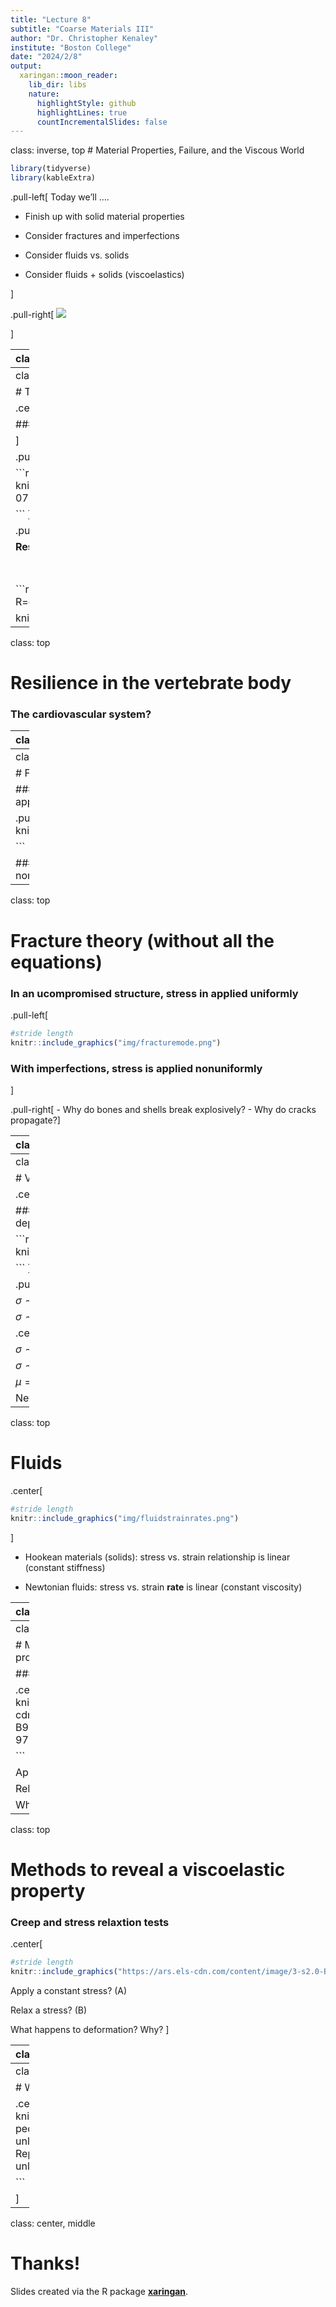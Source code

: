 ```yaml
---
title: "Lecture 8"
subtitle: "Coarse Materials III"
author: "Dr. Christopher Kenaley"
institute: "Boston College"
date: "2024/2/8"
output:
  xaringan::moon_reader:
    lib_dir: libs
    nature:
      highlightStyle: github
      highlightLines: true
      countIncrementalSlides: false
---
```

class: inverse, top
# Material Properties, Failure, and the Viscous World

```r
library(tidyverse)
library(kableExtra)
```

<!-- Add icon library -->
<link rel="stylesheet" href="https://cdnjs.cloudflare.com/ajax/libs/font-awesome/5.14.0/css/all.min.css">


.pull-left[
Today we'll ....

- Finish up with solid material properties

- Consider fractures and imperfections

- Consider fluids vs. solids

- Consider fluids + solids (viscoelastics)

]


.pull-right[
![](https://www.physio-pedia.com/images/thumb/b/be/Rep_loading-unloading_curve_intechopen.jpeg/357px-Rep_loading-unloading_curve_intechopen.jpeg)


]


---
class: top

# Toughness

.center[

### The energy imparted is the **mechanical strain energy** that can be returned or be so great as to break the material

]

.pull-left[
.center[
$U=\int\sigma d\varepsilon$
]

```r
#stride length
knitr::include_graphics("img/toughness.png")

```
]

.pull-right[
$T=\int\sigma d\varepsilon$

**Toughness:** the energy per unit volume required to break a material

]

---
class: top

# Toughness

.center[

### Some (but not necessarily all) of the mechanical energy can be returned

]

.pull-left[
.center[
$U=\int\sigma d\varepsilon$
]

```r
#stride length
knitr::include_graphics("https://static.cambridge.org/binary/version/id/urn:cambridge.org:id:binary:20191021053530314-0709:9781108686624:72215fig26_6b.png?pub-status=live")

```
]

.pull-right[

**Resilience (R)**=

$$\frac{\textrm{strain energy returned}}{\textrm{strain energy absorbed}}$$

```r

R <- data.frame(material=c("Silk","Elastin","Abductin","Collagen (tendon)","Resilin (wing hinge)"),
           R=c("35%","76%","80%","93%","97%"))

knitr::kable(R, format = 'html')
```
]

---
class: top

# Resilience in the vertebrate body

### The cardiovascular system?




---
class: top

# Resilience in the vertebrate body

### The cardiovascular system?

.center[ 

```r
#stride length
knitr::include_graphics("https://www.austincc.edu/apreview/NursingPics/VascularPics/Picture8.jpg")

```
]





---
class: top

# Fracture theory (without all the equations)

### In an ucompromised structure, stress in applied uniformly



 
  
.pull-left[
```r
#stride length
knitr::include_graphics("img/fracturemode.png")

```

### With imperfections, stress is applied nonuniformly
 ]
 
---
class: top

# Fracture theory (without all the equations)

### In an ucompromised structure, stress in applied uniformly

  
.pull-left[
```r
#stride length
knitr::include_graphics("img/fracturemode.png")

```

### With imperfections, stress is applied nonuniformly
 ]

.pull-right[
- Why do bones and shells break explosively?
- Why do cracks propagate?
]

---
class: top

# Fracture theory (without all the equations)

### In an ucompromised structure, stress in applied uniformly

  
.pull-left[
.center[
```r
#stride length
knitr::include_graphics("img/crack.png")

```
]
### With imperfections, stress is applied nonuniformly

$\textrm{Strain energy}=U=\int\sigma d\varepsilon=\frac{\sigma^2}{2E}$
 ]

.pull-right[
- Why do bones and shells break explosively?
- Why do cracks propagate?

$\textrm{Strain energy release}=  \frac{\sigma^2}{E} \pi a^2t$

Strain energy releases by crack


```r
#stride length
knitr::include_graphics("img/cracklength.png")

```

]

---
class: top

# Viscoelastics



.center[

### Materials that show time dependency are **viscoelastic**

```r
#stride length
knitr::include_graphics("img/viscos.png")

```
 ]
 
.pull-left[
.center[
$F\sim \Delta L$

$\sigma\sim \varepsilon$

$\sigma \sim E\varepsilon$
]]

.center[
.pull-right[
$F\sim \Delta L/\Delta t$

$\sigma\sim d\varepsilon/dt$

$\sigma \sim d\mu \varepsilon/dt$

$\mu=\textrm{viscosity}$

Newton's third law
]
]

---
class: top

# Fluids

.center[

```r
#stride length
knitr::include_graphics("img/fluidstrainrates.png")

```
 ]



- Hookean materials (solids): stress vs. strain relationship is linear (constant stiffness)

- Newtonian fluids: stress vs. strain **rate** is linear (constant viscosity)




---
class: top

# How do we know when we have a fluid?


.center[
```r
#stride length
knitr::include_graphics("img/creep2.png")

```

]

.pull-left[


.center[
$\sigma = E \varepsilon$

]


]

.pull-right[
.center[

$\sigma = d\mu \varepsilon/dt$

]
]


.center[

```r
#stride length
knitr::include_graphics("img/springdashpot.png")

```


]

---
class: top

# Methods to reveal a viscoelastic property

### Creep and stress relaxtion tests

.center[
```r
#stride length
knitr::include_graphics("https://ars.els-cdn.com/content/image/3-s2.0-B9780128098318000052-f05-04-9780128098318.jpg")

```

Apply a constant stress?  

Relax a stress? 

What happens to deformation? Why?
]

---
class: top

# Methods to reveal a viscoelastic property

### Creep and stress relaxtion tests

.center[
```r
#stride length
knitr::include_graphics("https://ars.els-cdn.com/content/image/3-s2.0-B9780128098318000052-f05-04-9780128098318.jpg")

```

Apply a constant stress? (A) 

Relax a stress? (B)

What happens to deformation? Why?
]


---
class: top

# What if we have both?


.center[
```r
#stride length
knitr::include_graphics("img/mucuscartilage.png")

```

]

.pull-left[


.center[
Maxwell model

]


]

.pull-right[
.center[

Voigt model

]
]


---
class: top

# Why this in a tendon?


.center[
```r
#stride length
knitr::include_graphics("https://www.physio-pedia.com/images/thumb/b/be/Rep_loading-unloading_curve_intechopen.jpeg/357px-Rep_loading-unloading_curve_intechopen.jpeg")

```

]


---

class: center, middle

# Thanks!

Slides created via the R package [**xaringan**](https://github.com/yihui/xaringan).

